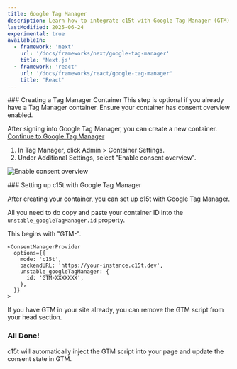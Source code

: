 ```yaml
---
title: Google Tag Manager
description: Learn how to integrate c15t with Google Tag Manager (GTM).
lastModified: 2025-06-24
experimental: true
availableIn:
  - framework: 'next'
    url: '/docs/frameworks/next/google-tag-manager'
    title: 'Next.js'
  - framework: 'react'
    url: '/docs/frameworks/react/google-tag-manager'
    title: 'React'
---
```


<Steps> 
<Step>
### Creating a Tag Manager Container

<Callout type="note">
This step is optional if you already have a Tag Manager container. Ensure your container has consent overview enabled.
</Callout>

After signing into Google Tag Manager, you can create a new container.
[Continue to Google Tag Manager](https://tagmanager.google.com/)

1. In Tag Manager, click Admin > Container Settings.
2. Under Additional Settings, select "Enable consent overview".

![Enable consent overview](../react/assets/container-settings.png)
</Step>

<Step>
### Setting up c15t with Google Tag Manager

After creating your container, you can set up c15t with Google Tag Manager.

All you need to do copy and paste your container ID into the `unstable_googleTagManager.id` property.

This begins with "GTM-". 

```tsx
<ConsentManagerProvider
  options={{
    mode: 'c15t',
    backendURL: 'https://your-instance.c15t.dev',
    unstable_googleTagManager: {
      id: 'GTM-XXXXXXX',
    },
  }}
>
```

If you have GTM in your site already, you can remove the GTM script from your head section.

</Step>
</Steps>

### All Done!

c15t will automatically inject the GTM script into your page and update the consent state in GTM.







